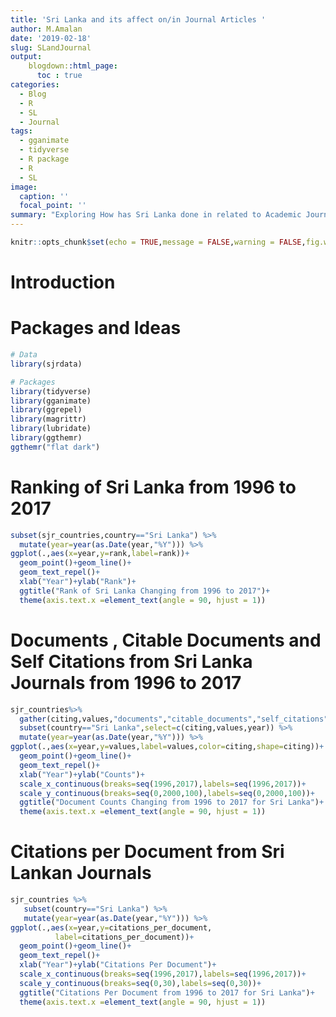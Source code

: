 ```yaml
---
title: 'Sri Lanka and its affect on/in Journal Articles '
author: M.Amalan
date: '2019-02-18'
slug: SLandJournal
output:
    blogdown::html_page:
      toc : true
categories:
  - Blog
  - R
  - SL
  - Journal
tags:
  - gganimate
  - tidyverse
  - R package
  - R
  - SL
image:
  caption: ''
  focal_point: ''
summary: "Exploring How has Sri Lanka done in related to Academic Journals."
---
```



```r
knitr::opts_chunk$set(echo = TRUE,message = FALSE,warning = FALSE,fig.width = 10,fig.height = 10)
```

# Introduction


# Packages and Ideas

```r
# Data
library(sjrdata)

# Packages
library(tidyverse)
library(gganimate)
library(ggrepel)
library(magrittr)
library(lubridate)
library(ggthemr)
ggthemr("flat dark")
```

# Ranking of Sri Lanka from 1996 to 2017

```r
subset(sjr_countries,country=="Sri Lanka") %>%
  mutate(year=year(as.Date(year,"%Y"))) %>%
ggplot(.,aes(x=year,y=rank,label=rank))+
  geom_point()+geom_line()+
  geom_text_repel()+
  xlab("Year")+ylab("Rank")+
  ggtitle("Rank of Sri Lanka Changing from 1996 to 2017")+
  theme(axis.text.x =element_text(angle = 90, hjust = 1))
```

# Documents , Citable Documents and Self Citations from Sri Lanka Journals from 1996 to 2017

```r
sjr_countries%>%
  gather(citing,values,"documents","citable_documents","self_citations") %>%
  subset(country=="Sri Lanka",select=c(citing,values,year)) %>%
  mutate(year=year(as.Date(year,"%Y"))) %>%
ggplot(.,aes(x=year,y=values,label=values,color=citing,shape=citing))+
  geom_point()+geom_line()+
  geom_text_repel()+
  xlab("Year")+ylab("Counts")+
  scale_x_continuous(breaks=seq(1996,2017),labels=seq(1996,2017))+
  scale_y_continuous(breaks=seq(0,2000,100),labels=seq(0,2000,100))+
  ggtitle("Document Counts Changing from 1996 to 2017 for Sri Lanka")+
  theme(axis.text.x =element_text(angle = 90, hjust = 1))
```

# Citations per Document from Sri Lankan Journals

```r
sjr_countries %>%
   subset(country=="Sri Lanka") %>%
   mutate(year=year(as.Date(year,"%Y"))) %>%
ggplot(.,aes(x=year,y=citations_per_document,
          label=citations_per_document))+
  geom_point()+geom_line()+
  geom_text_repel()+
  xlab("Year")+ylab("Citations Per Document")+
  scale_x_continuous(breaks=seq(1996,2017),labels=seq(1996,2017))+
  scale_y_continuous(breaks=seq(0,30),labels=seq(0,30))+
  ggtitle("Citations Per Document from 1996 to 2017 for Sri Lanka")+
  theme(axis.text.x =element_text(angle = 90, hjust = 1))
```

